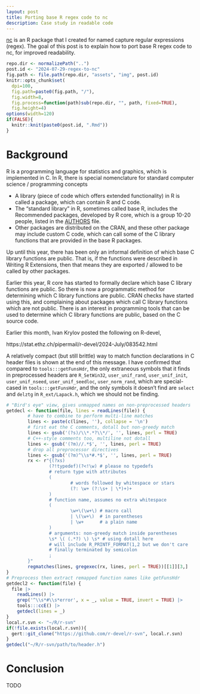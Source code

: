 ```yaml
---
layout: post
title: Porting base R regex code to nc
description: Case study in readable code
---
```


[nc](https://github.com/tdhock/nc) is an R package that I created for named capture regular expressions (regex).
The goal of this post is to explain how to port base R regex code to nc, for improved readability.

```r
repo.dir <- normalizePath("..")
post.id <- "2024-07-29-regex-to-nc"
fig.path <- file.path(repo.dir, "assets", "img", post.id)
knitr::opts_chunk$set(
  dpi=100,
  fig.path=paste0(fig.path, "/"),
  fig.width=8,
  fig.process=function(path)sub(repo.dir, "", path, fixed=TRUE),
  fig.height=4)
options(width=120)
if(FALSE){
  knitr::knit(paste0(post.id, ".Rmd"))
}
```

# Background

R is a programming language for statistics and graphics, which is implemented in C.
In R, there is special nomenclature for standard computer science / programming concepts

* A library (piece of code which offers extended functionality) in R is called a package, which can contain R and C code.
* The "standard library" in R, sometimes called base R, includes the Recommended packages, developed by R core, which is a group 10-20 people, listed in the [AUTHORS](https://github.com/r-devel/r-svn/blob/main/doc/AUTHORS) file.
* Other packages are distributed on the CRAN, and these other package may include custom C code, which can call some of the C library functions that are provided in the base R packages.

Up until this year, there has been only an informal definition of which base C library functions are public. That is, if the functions were described in Writing R Extensions, then that means they are exported / allowed to be called by other packages. 

Earlier this year, R core has started to formally declare which base C library functions are public.
So there is now a programmatic method for determining which C library functions are public.
CRAN checks have started using this, and complaining about packages which call C library functions which are not public.
There is an interest in programming tools that can be used to determine which C library functions are public, based on the C source code.

Earlier this month, Ivan Krylov posted the following on R-devel,

https://stat.ethz.ch/pipermail/r-devel/2024-July/083542.html

A relatively compact (but still brittle) way to match function
declarations in C header files is shown at the end of this message. I
have confirmed that compared to `tools:::getFunsHdr`, the only extraneous
symbols that it finds in preprocessed headers are `R_SetWin32`,
`user_unif_rand`, `user_unif_init`, `user_unif_nseed`,
`user_unif_seedloc`, `user_norm_rand`, which are special-cased in
`tools:::getFunsHdr`, and the only symbols it doesn't find are `select`
and `delztg` in `R_ext/Lapack.h`, which we should not be finding.

```r
# "Bird's eye" view, gives unmapped names on non-preprocessed headers
getdecl <- function(file, lines = readLines(file)) {
        # have to combine to perform multi-line matches
        lines <- paste(c(lines, ''), collapse = '\n')
        # first eat the C comments, dotall but non-greedy match
        lines <- gsub('(?s)/\\*.*?\\*/', '', lines, perl = TRUE)
        # C++-style comments too, multiline not dotall
        lines <- gsub('(?m)//.*$', '', lines, perl = TRUE)
        # drop all preprocessor directives
        lines <- gsub('(?m)^\\s*#.*$', '', lines, perl = TRUE)
        rx <- r"{(?xs)
                (?!typedef)(?<!\w) # please no typedefs
                # return type with attributes
                (
                        # words followed by whitespace or stars
                        (?: \w+ (?:\s+ | \*)+)+
                )
                # function name, assumes no extra whitespace
                (
                        \w+\(\w+\) # macro call
                        | \(\w+\)  # in parentheses
                        | \w+      # a plain name
                )
                # arguments: non-greedy match inside parentheses
                \s* \( (.*?) \) \s* # using dotall here
                # will include R_PRINTF_FORMAT(1,2 but we don't care
                # finally terminated by semicolon
                ;
        }"
        regmatches(lines, gregexec(rx, lines, perl = TRUE))[[1]][3,]
}
# Preprocess then extract remapped function names like getFunsHdr
getdecl2 <- function(file) {
  file |>
    readLines() |>
    grep('^\\s*#\\s*error', x = _, value = TRUE, invert = TRUE) |>
    tools:::ccE() |>
    getdecl(lines = _)
}
local.r.svn <- "~/R/r-svn"
if(!file.exists(local.r.svn)){
  gert::git_clone("https://github.com/r-devel/r-svn", local.r.svn)
}
getdecl("~/R/r-svn/path/to/header.h")
```


# Conclusion

TODO
